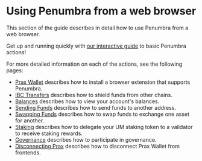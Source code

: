 
# Using Penumbra from a web browser

This section of the guide describes in detail how to use Penumbra from a web browser.

<Callout type="info" emoji="ℹ️">Get up and running quickly with [our interactive guide](/quickstart) to basic Penumbra actions!</Callout>

For more detailed information on each of the actions, see the following pages:

* [Prax Wallet](./prax.mdx) describes how to install a browser extension that supports Penumbra.
* [IBC Transfers](./ibc-transfers.mdx) describes how to shield funds from other chains.
* [Balances](./balances.mdx) describes how to view your account's balances.
* [Sending Funds](./send.mdx) describes how to send funds to another address.
* [Swapping Funds](./swap.mdx) describes how to swap funds to exchange one asset for another.
* [Staking](./stake.mdx) describes how to delegate your UM staking token to a validator to receive staking rewards.
* [Governance](./vote.mdx) describes how to participate in governance.
* [Disconnecting Prax](./disconnect.mdx) describes how to disconnect Prax Wallet from frontends.
